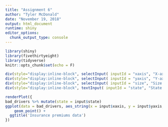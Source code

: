 ```yaml
---
title: "Assignment 6"
author: "Tyler McDonald"
date: "November 19, 2018"
output: html_document
runtime: shiny
editor_options: 
  chunk_output_type: console
---
```


```r
library(shiny)
library(fivethirtyeight)
library(tidyverse)
knitr::opts_chunk$set(echo = F)
```

```r
div(style="display:inline-block", selectInput( inputId = "xaxis", "X-axis:", names(bad_drivers), selected = 'perc_speeding'))
div(style="display:inline-block", selectInput( inputId = "yaxis", "Y-axis:", names(bad_drivers), selected = 'perc_alcohol'))
div(style="display:inline-block", selectInput( inputId = "size", "Size:", names(bad_drivers), selected = 'perc_alcohol'))
div(style="display:inline-block", textInput( inputId = "state", "State:", value = 'Louisiana'))
```

```r
renderPlot({
bad_drivers %>% mutate(state = input$state)
ggplot(data = bad_drivers, aes_string(x = input$xaxis, y = input$yaxis, size = input$size))  +
    geom_point() +
  ggtitle('Insurance premiums data')
})
```

